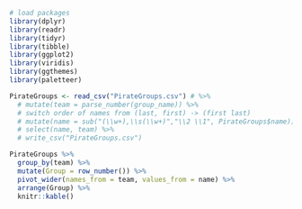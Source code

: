 ```r
# load packages
library(dplyr)
library(readr)
library(tidyr)
library(tibble)
library(ggplot2)
library(viridis)
library(ggthemes)
library(paletteer)

PirateGroups <- read_csv("PirateGroups.csv") # %>% 
  # mutate(team = parse_number(group_name)) %>% 
  # switch order of names from (last, first) -> (first last)
  # mutate(name = sub("(\\w+),\\s(\\w+)","\\2 \\1", PirateGroups$name)) %>% 
  # select(name, team) %>% 
  # write_csv("PirateGroups.csv")

PirateGroups %>% 
  group_by(team) %>% 
  mutate(Group = row_number()) %>% 
  pivot_wider(names_from = team, values_from = name) %>% 
  arrange(Group) %>% 
  knitr::kable()
```
